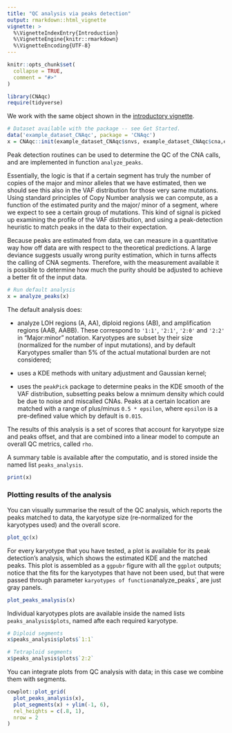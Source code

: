 ```yaml
---
title: "QC analysis via peaks detection"
output: rmarkdown::html_vignette
vignette: >
  %\VignetteIndexEntry{Introduction}
  %\VignetteEngine{knitr::rmarkdown}
  %\VignetteEncoding{UTF-8}
---
```


```r
knitr::opts_chunk$set(
  collapse = TRUE,
  comment = "#>"
)
```

```r
library(CNAqc)
require(tidyverse)
```

We work with the same object shown in the [introductory vignette](file:///Users/gcaravagna/Documents/GitHub/CNAqc/docs/articles/CNAqc.html). 

```r
# Dataset available with the package -- see Get Started.
data('example_dataset_CNAqc', package = 'CNAqc')
x = CNAqc::init(example_dataset_CNAqc$snvs, example_dataset_CNAqc$cna,example_dataset_CNAqc$purity)
```


Peak detection routines can be used to determine the QC of the CNA calls, and are implemented in function `analyze_peaks`. 

Essentially, the logic is that if a certain segment has truly the number of copies of the major and minor alleles that we
have estimated, then we should see this also in the VAF distribution for those very same mutations. Using standard principles
of Copy Number analysis we can compute, as a function of the estimated purity and the major/ minor of a segment, where we expect 
to see a certain group of mutations. This kind of signal is picked up examining the profile of the VAF distribution, and using
a peak-detection heuristic to match peaks in the data to their expectation.

Because peaks are estimated from data, we can measure in a quantitative way how off data are with respect to the theoretical
predictions. A large deviance suggests usually wrong purity estimation, which in turns affects the calling of CNA segments.
Therefore, with the measurement available it is possible to determine how much the purity should be adjusted to achieve a 
better fit of the input data.


```r
# Run default analysis
x = analyze_peaks(x)
```

The default analysis does:

* analyze  LOH regions (A, AA), diploid regions (AB), and amplification regions (AAB, AABB). These correspond to
`'1:1'`, `'2:1'`, `'2:0'` and `'2:2'` in "Major:minor" notation. Karyotypes are subset by their size (normalized for
the number of input mutations), and by default Karyotypes smaller than 5% of the actual mutational burden are not considered;

* uses a KDE methods with unitary adjustment and Gaussian kernel;

* uses the `peakPick` package to determine peaks in the KDE smooth of the VAF distribution, subsetting peaks below a mnimum 
density which could be due to noise and miscalled CNAs. Peaks at a certain location are matched with a range of plus/minus 
`0.5 * epsilon`, where `epsilon` is a pre-defined value which by default is `0.015`.

The results of this analysis is a set of scores that account for karyotype size and peaks offset, and that are combined into
a linear model to compute an overall QC metrics, called `rho`.

A summary table is available after the computatio, and is stored inside the named list `peaks_analysis`.
```r
print(x)
```

### Plotting results of the analysis

You can visually summarise the result of the QC analysis, which reports the peaks matched to data, the karyotype size
(re-normalized for the karyotypes used) and the overall score.   

```r
plot_qc(x)
```

For every karyotype that you have tested, a plot is available for its peak detection's analysis, which shows the 
estimated KDE and the matched peaks. This plot is assembled as a `ggpubr` figure with all the `ggplot` outputs; notice
that the fits for the karyotypes that have not been used, but that were passed through parameter `karyotypes of function
`analyze_peaks`, are just gray panels.

```r
plot_peaks_analysis(x)
```

Individual karyotypes plots are available inside the named lists `peaks_analysis$plots`, named afte each required
karyotype.

```r
# Diploid segments
x$peaks_analysis$plots$`1:1`

# Tetraploid segments
x$peaks_analysis$plots$`2:2`
```

You can integrate plots from QC analysis with data; in this case we combine them with segments.
```r
cowplot::plot_grid(
  plot_peaks_analysis(x),
  plot_segments(x) + ylim(-1, 6),
  rel_heights = c(.8, 1),
  nrow = 2
)
```

